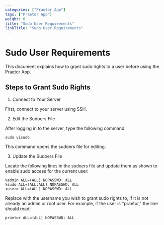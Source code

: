 ```yaml
---
categories: ["Praetor App"]
tags: ["Praetor App"]
weight: 6
title: "Sudo User Requirements"
linkTitle: "Sudo User Requirements"
---
```


# Sudo User Requirements

This document explains how to grant sudo rights to a user before using the Praetor App.

## Steps to Grant Sudo Rights

1. Connect to Your Server

First, connect to your server using SSH.

2. Edit the Sudoers File

After logging in to the server, type the following command:

`sudo visudo`

This command opens the sudoers file for editing.

3. Update the Sudoers File

Locate the following lines in the sudoers file and update them as shown to enable sudo access for the current user:

```
%admin ALL=(ALL) NOPASSWD: ALL
%sudo ALL=(ALL:ALL) NOPASSWD: ALL
<user> ALL=(ALL) NOPASSWD: ALL
```

Replace <user> with the username you wish to grant sudo rights to, if it is not already an admin or root user. For example, if the user is "praetor," the line should read:

```
praetor ALL=(ALL) NOPASSWD: ALL
```
